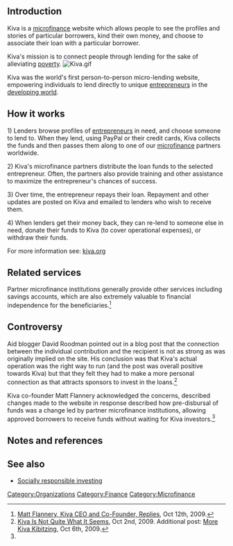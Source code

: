 ==Introduction==

Kiva is a [[microfinance]] website which allows people to see the profiles and stories of particular borrowers, kind their own money, and choose to associate their loan with a particular borrower. 

Kiva's mission is to connect people through lending for the sake of alleviating [[poverty]]. [[Image:Kiva.gif]]

Kiva was the world's first person-to-person micro-lending website, empowering individuals to lend directly to unique [[entrepreneurs]] in the [[developing world]]. 

==How it works==

1) Lenders browse profiles of [[entrepreneurs]] in need, and choose someone to lend to. When they lend, using PayPal or their credit cards, Kiva collects the funds and then passes them along to one of our [[microfinance]] partners worldwide.

2) Kiva's microfinance partners distribute the loan funds to the selected entrepreneur. Often, the partners also provide training and other assistance to maximize the entrepreneur's chances of success.

3) Over time, the entrepreneur repays their loan. Repayment and other updates are posted on Kiva and emailed to lenders who wish to receive them.

4) When lenders get their money back, they can re-lend to someone else in need, donate their funds to Kiva (to cover operational expenses), or withdraw their funds.

For more information see: [http://www.kiva.org/ kiva.org]

== Related services ==

Partner microfinance institutions generally provide other services including savings accounts, which are also extremely valuable to financial independence for the beneficiaries.<ref name ="Flannery replies">[http://blogs.cgdev.org/open_book/2009/10/matt-flannery-kiva-ceo-and-co-founder-replies.php Matt Flannery, Kiva CEO and Co-Founder, Replies], Oct 12th, 2009.</ref>

== Controversy ==

Aid blogger David Roodman pointed out in a blog post that the connection between the individual contribution and the recipient is not as strong as was originally implied on the site. His conclusion was that Kiva's actual operation was the right way to run (and the post was overall positive towards Kiva) but that they felt they had to make a more personal connection as that attracts sponsors to invest in the loans.<ref>[http://blogs.cgdev.org/open_book/2009/10/kiva-is-not-quite-what-it-seems.php Kiva Is Not Quite What It Seems], Oct 2nd, 2009. Additional post: [http://blogs.cgdev.org/open_book/2009/10/more-kiva-kibitzing.php More Kiva Kibitzing], Oct 6th, 2009.</ref>

Kiva co-founder Matt Flannery acknowledged the concerns, described changes made to the website in response described how pre-disbursal of funds was a change led by partner microfinance institutions, allowing approved borrowers to receive funds without waiting for Kiva investors.<ref name ="Flannery replies" /> 

== Notes and references ==
{{reflist}}


== See also ==

* [[Socially responsible investing]]

[[Category:Organizations]]
[[Category:Finance]]
[[Category:Microfinance]]